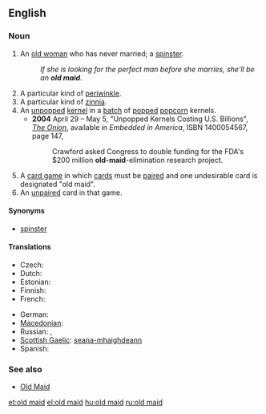 {{also|Old Maid}}
==English==

===Noun===
{{en-noun|sg=[[old]] [[maid]]}}

# {{pejorative}} An [[old woman]] who has never married; a [[spinster]].
#: ''If she is looking for the perfect man before she marries, she'll be an '''old maid'''.''
# A particular kind of [[periwinkle]].
# A particular kind of [[zinnia]].
# An [[unpopped]] [[kernel]] in a [[batch]] of [[pop]]ped [[popcorn]] kernels.
#* '''2004''' April 29 – May 5, "Unpopped Kernels Costing U.S. Billions", ''[[w:The Onion|The Onion]]'', available in ''Embedded in America'', ISBN 1400054567, page 147,
#*: Crawford asked Congress to double funding for the FDA's $200 million '''old-maid'''-elimination research project.
# A [[card game]] in which [[card]]s must be [[pair]]ed and one undesirable card is designated "old maid".
# An [[unpaired]] card in that game.

====Synonyms====
* {{sense|old unmarried woman}} [[spinster]]

====Translations====
{{trans-top|elderly unmarried woman}}
* Czech: {{t-|cs|stará panna|f}}
* Dutch: {{t|nl|oude vrijster|f}}
* Estonian: {{t|et|vanatüdruk}}
* Finnish: {{t+|fi|vanhapiika}}
* French: {{t|fr|vieille fille|f}}
{{trans-mid}}
* German: {{t|de|alte Jungfer|f}}
* [[Macedonian]]: {{t|mk|стара мома|f|tr=stára móma}}
* Russian: {{t+|ru|старая дева|f|tr=stáraja d'éva}}, {{t|ru|вековуха|f|tr=v'ekovúxa}}
* [[Scottish Gaelic]]: [[seana-mhaighdeann]] {{f}}
* Spanish: {{t|es|solterona|f}}
{{trans-bottom}}

===See also===
* [[Old Maid]]

[[et:old maid]]
[[el:old maid]]
[[hu:old maid]]
[[ru:old maid]]